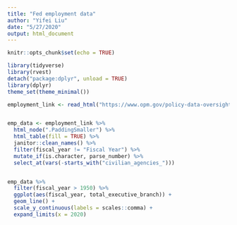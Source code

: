 ```yaml
---
title: "Fed employment data"
author: "Yifei Liu"
date: "5/27/2020"
output: html_document
---
```


```r
knitr::opts_chunk$set(echo = TRUE)
```

```r

library(tidyverse)
library(rvest)
detach("package:dplyr", unload = TRUE)
library(dplyr)
theme_set(theme_minimal())


```


```r

employment_link <- read_html("https://www.opm.gov/policy-data-oversight/data-analysis-documentation/federal-employment-reports/historical-tables/executive-branch-civilian-employment-since-1940/")


emp_data <- employment_link %>%
  html_node(".PaddingSmaller") %>% 
  html_table(fill = TRUE) %>%
  janitor::clean_names() %>%
  filter(fiscal_year != "Fiscal Year") %>%
  mutate_if(is.character, parse_number) %>%
  select_at(vars(-starts_with("civilian_agencies_"))) 


emp_data %>%
  filter(fiscal_year > 1950) %>%
  ggplot(aes(fiscal_year, total_executive_branch)) +
  geom_line() +
  scale_y_continuous(labels = scales::comma) +
  expand_limits(x = 2020)


```


